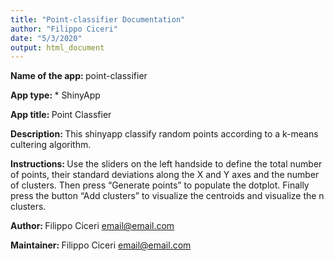 ```yaml
---
title: "Point-classifier Documentation"
author: "Filippo Ciceri"
date: "5/3/2020"
output: html_document
---
```


**Name of the app: ** point-classifier

**App type: *** ShinyApp

**App title: ** Point Classfier

**Description: **This shinyapp classify random points according to a k-means cultering algorithm.

**Instructions: **Use the sliders on the left handside to define the total number of points, their standard
                  deviations along the X and Y axes and the number of clusters. Then press "Generate points"
                  to populate the dotplot. Finally press the button "Add clusters" to visualize the centroids
                  and visualize the n clusters.
                  
**Author: **Filippo Ciceri <email@email.com>

**Maintainer: **Filippo Ciceri <email@email.com>